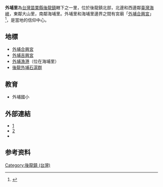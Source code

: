{{expand|time=2017-03-02T12:18:09+00:00}}
{{Distinguish|外埔區}}
{{ROC Village or Li Info|
City/CountyName=苗栗縣|
DivName=後龍鎮|
Village/LiName=外埔|
Village/Li=里|
OldName =|
Longitude =|
Latitude =|
AreaTotal =|
HouseholdTotal=427|
PopTotal =1239|
YearMonth=2013年|
Head =許素瑋|
Male =|
Female =|
Sub =16|
Website =|
Neighbors =北、西:臺灣海峽，南:海埔里，東:大山里|
MapLocation =|
Address =外埔里9鄰外埔83號|
DataSource =
}}

'''外埔里'''為[[台灣|台灣]][[苗栗縣|苗栗縣]][[後龍鎮_(台灣)|後龍鎮]]轄下之一里，位於後龍鎮北部，北邊和西邊鄰[[臺灣海峽|臺灣海峽]]，東鄰大山里，南鄰海埔里。外埔里和海埔里邊界之間有宮廟「[[外埔合興宮|外埔合興宮]]」<ref>{{cite web|url=http://tw.lifestyle.yahoo.com/poi/?bizid=HCVYD1D38519&p=|title=Yahoo奇摩|work=Yahoo奇摩}}</ref>，是當地的信仰中心。

==地標==

*[[外埔合興宮|外埔合興宮]]
*[[外埔吉興宮|外埔吉興宮]]
*[[外埔漁港|外埔漁港]]（位在海埔里）
*[[後龍外埔石滬群|後龍外埔石滬群]]

==教育==

*外埔國小

==外部連結==

*[http://mlhr.miaoli.gov.tw/tables2.php?unit=23/後龍鎮-苗栗縣戶政服務網]{{Dead link|date=2018年7月 |bot=InternetArchiveBot |fix-attempted=no }}
*[http://www.houlong.gov.tw/houlong_township/normalContent.php?forewordID=198383&secureChk=abda456e93fde6d230a71996b61e7349] {{Wayback|url=http://www.houlong.gov.tw/houlong_township/normalContent.php?forewordID=198383&secureChk=abda456e93fde6d230a71996b61e7349 |date=20190520020227 }}
*{{cite book|author=黃丙煌主修|coauthors=謝淸輝監修|title=後龍鎮誌|publisher=苗栗縣後龍鎮公所|location=苗栗縣後龍鎮|isbn=9570108495|accessdate=2015-07-31|url=http://memory.ncl.edu.tw/tm_cgi/hypage.cgi?HYPAGE=publication_local_detail.hpg&subject_name=%E9%A4%A8%E8%97%8F%E5%85%89%E5%BE%A9%E5%BE%8C%E5%8F%B0%E7%81%A3%E5%9C%B0%E5%8D%80%E5%AE%98%E4%BF%AE%E5%9C%B0%E6%96%B9%E5%BF%97%E7%9B%AE%E9%8C%84&subject_url=publication_local_category.hpg&project_id=local&dtd_id=51&xml_id=0000304969|date=2002年2月|archive-date=2016-03-04|archive-url=https://web.archive.org/web/20160304200604/http://memory.ncl.edu.tw/tm_cgi/hypage.cgi?HYPAGE=publication_local_detail.hpg&subject_name=%E9%A4%A8%E8%97%8F%E5%85%89%E5%BE%A9%E5%BE%8C%E5%8F%B0%E7%81%A3%E5%9C%B0%E5%8D%80%E5%AE%98%E4%BF%AE%E5%9C%B0%E6%96%B9%E5%BF%97%E7%9B%AE%E9%8C%84&subject_url=publication_local_category.hpg&project_id=local&dtd_id=51&xml_id=0000304969|dead-url=no}}
== 参考资料 ==
{{reflist}}

[[Category:後龍鎮_(台灣)|Category:後龍鎮 (台灣)]]